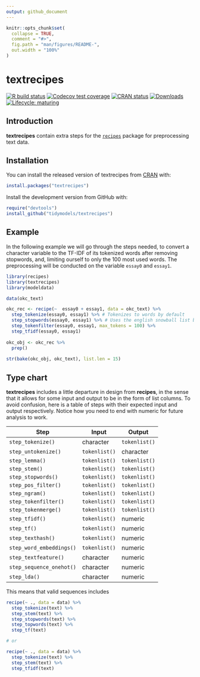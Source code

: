 ```yaml
---
output: github_document
---
```


<!-- README.md is generated from README.Rmd. Please edit that file -->

```r
knitr::opts_chunk$set(
  collapse = TRUE,
  comment = "#>",
  fig.path = "man/figures/README-",
  out.width = "100%"
)
```
# textrecipes

<!-- badges: start -->
[![R build status](https://github.com/tidymodels/textrecipes/workflows/R-CMD-check/badge.svg)](https://github.com/tidymodels/textrecipes/actions)
[![Codecov test coverage](https://codecov.io/gh/tidymodels/textrecipes/branch/master/graph/badge.svg)](https://codecov.io/github/tidymodels/textrecipes?branch=master)
[![CRAN status](http://www.r-pkg.org/badges/version/textrecipes)](https://CRAN.R-project.org/package=textrecipes)
[![Downloads](http://cranlogs.r-pkg.org/badges/textrecipes)](https://CRAN.R-project.org/package=textrecipes)
[![Lifecycle: maturing](https://img.shields.io/badge/lifecycle-maturing-blue.svg)](https://www.tidyverse.org/lifecycle/#maturing)
<!-- badges: end -->

## Introduction

**textrecipes** contain extra steps for the [`recipes`](https://CRAN.R-project.org/package=recipes) package for preprocessing text data. 

## Installation

You can install the released version of textrecipes from [CRAN](https://CRAN.R-project.org) with:

```r
install.packages("textrecipes")
```

Install the development version from GitHub with:

```r
require("devtools")
install_github("tidymodels/textrecipes")
```

## Example

In the following example we will go through the steps needed, to convert a character variable to the TF-IDF of its tokenized words after removing stopwords, and, limiting ourself to only the 100 most used words. The preprocessing will be conducted on the variable `essay0` and `essay1`.

```r
library(recipes)
library(textrecipes)
library(modeldata)

data(okc_text)

okc_rec <- recipe(~  essay0 + essay1, data = okc_text) %>%
  step_tokenize(essay0, essay1) %>% # Tokenizes to words by default
  step_stopwords(essay0, essay1) %>% # Uses the english snowball list by default
  step_tokenfilter(essay0, essay1, max_tokens = 100) %>%
  step_tfidf(essay0, essay1)
   
okc_obj <- okc_rec %>%
  prep()
   
str(bake(okc_obj, okc_text), list.len = 15)
```


## Type chart

**textrecipes** includes a little departure in design from **recipes**, in the sense that it allows for some input and output to be in the form of list columns. To avoid confusion, here is a table of steps with their expected input and output respectively. Notice how you need to end with numeric for future analysis to work.

| Step                       | Input         | Output        |
|----------------------------|---------------|---------------|
| `step_tokenize()`          | character     | `tokenlist()` |
| `step_untokenize()`        | `tokenlist()` | character     |
| `step_lemma()`             | `tokenlist()` | `tokenlist()` |
| `step_stem()`              | `tokenlist()` | `tokenlist()` |
| `step_stopwords()`         | `tokenlist()` | `tokenlist()` |
| `step_pos_filter()`        | `tokenlist()` | `tokenlist()` |
| `step_ngram()`             | `tokenlist()` | `tokenlist()` |
| `step_tokenfilter()`       | `tokenlist()` | `tokenlist()` |
| `step_tokenmerge()`        | `tokenlist()` | `tokenlist()` |
| `step_tfidf()`             | `tokenlist()` | numeric       |
| `step_tf()`                | `tokenlist()` | numeric       |
| `step_texthash()`          | `tokenlist()` | numeric       |
| `step_word_embeddings()`   | `tokenlist()` | numeric       |
| `step_textfeature()`       | character     | numeric       |
| `step_sequence_onehot()`   | character     | numeric       |
| `step_lda()`               | character     | numeric       |

This means that valid sequences includes

```r
recipe(~ ., data = data) %>%
  step_tokenize(text) %>%
  step_stem(text) %>%
  step_stopwords(text) %>%
  step_topwords(text) %>%
  step_tf(text)

# or

recipe(~ ., data = data) %>%
  step_tokenize(text) %>%
  step_stem(text) %>%
  step_tfidf(text)
```

